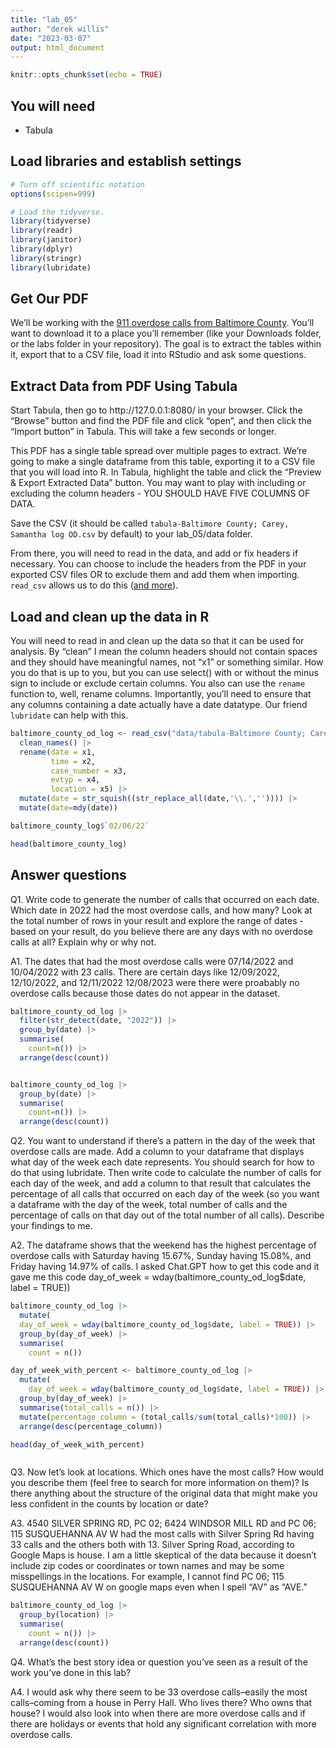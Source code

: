 ```yaml
---
title: "lab_05"
author: "derek willis"
date: "2023-03-07"
output: html_document
---
```


```r
knitr::opts_chunk$set(echo = TRUE)
```

## You will need

- Tabula

## Load libraries and establish settings

```r
# Turn off scientific notation
options(scipen=999)

# Load the tidyverse.
library(tidyverse)
library(readr)
library(janitor)
library(dplyr)
library(stringr)
library(lubridate)
```

## Get Our PDF

We'll be working with the [911 overdose calls from Baltimore County](https://drive.google.com/file/d/1qkYuojGF_6WKFr5aNQxmewDzcKyOiJFr/view?usp=share_link). You'll want to download it to a place you'll remember (like your Downloads folder, or the labs folder in your repository). The goal is to extract the tables within it, export that to a CSV file, load it into RStudio and ask some questions.

## Extract Data from PDF Using Tabula

Start Tabula, then go to http://127.0.0.1:8080/ in your browser. Click the "Browse" button and find the PDF file and click "open", and then click the "Import button" in Tabula. This will take a few seconds or longer.

This PDF has a single table spread over multiple pages to extract. We're going to make a single dataframe from this table, exporting it to a CSV file that you will load into R. In Tabula, highlight the table and click the "Preview & Export Extracted Data" button. You may want to play with including or excluding the column headers - YOU SHOULD HAVE FIVE COLUMNS OF DATA.

Save the CSV (it should be called `tabula-Baltimore County; Carey, Samantha log OD.csv` by default) to your lab_05/data folder.

From there, you will need to read in the data, and add or fix headers if necessary. You can choose to include the headers from the PDF in your exported CSV files OR to exclude them and add them when importing. `read_csv` allows us to do this ([and more](https://readr.tidyverse.org/reference/read_delim.html)).

## Load and clean up the data in R

You will need to read in and clean up the data so that it can be used for analysis. By "clean" I mean the column headers should not contain spaces and they should have meaningful names, not "x1" or something similar. How you do that is up to you, but you can use select() with or without the minus sign to include or exclude certain columns. You also can use the `rename` function to, well, rename columns. Importantly, you'll need to ensure that any columns containing a date actually have a date datatype. Our friend `lubridate` can help with this.

```r

baltimore_county_od_log <- read_csv("data/tabula-Baltimore County; Carey, Samantha log OD.csv", col_names = FALSE, show_col_types = FALSE) |> 
  clean_names() |> 
  rename(date = x1,
         time = x2,
         case_number = x3,
         evtyp = x4,
         location = x5) |>  
  mutate(date = str_squish((str_replace_all(date,'\\.','')))) |> 
  mutate(date=mdy(date))

baltimore_county_log$`02/06/22`

head(baltimore_county_log)

```

## Answer questions

Q1. Write code to generate the number of calls that occurred on each date. Which date in 2022 had the most overdose calls, and how many? Look at the total number of rows in your result and explore the range of dates - based on your result, do you believe there are any days with no overdose calls at all? Explain why or why not.

A1. The dates that had the most overdose calls were 07/14/2022 and 10/04/2022 with 23 calls. There are certain days like 12/09/2022, 12/10/2022, and 12/11/2022 12/08/2023 were there were proabably no overdose calls because those dates do not appear in the dataset. 

```r

baltimore_county_od_log |> 
  filter(str_detect(date, "2022")) |> 
  group_by(date) |> 
  summarise(
    count=n()) |> 
  arrange(desc(count))


baltimore_county_od_log |> 
  group_by(date) |> 
  summarise(
    count=n()) |> 
  arrange(desc(count))

```

Q2. You want to understand if there's a pattern in the day of the week that overdose calls are made. Add a column to your dataframe that displays what day of the week each date represents. You should search for how to do that using lubridate. Then write code to calculate the number of calls for each day of the week, and add a column to that result that calculates the percentage of all calls that occurred on each day of the week (so you want a dataframe with the day of the week, total number of calls and the percentage of calls on that day out of the total number of all calls). Describe your findings to me.

A2. The dataframe shows that the weekend has the highest percentage of overdose calls with Saturday having 15.67%, Sunday having 15.08%, and Friday having 14.97% of calls. I asked Chat.GPT how to get this code and it gave me this code day_of_week = wday(baltimore_county_od_log$date, label = TRUE)) 

```r
baltimore_county_od_log |> 
  mutate(
  day_of_week = wday(baltimore_county_od_log$date, label = TRUE)) |> 
  group_by(day_of_week) |> 
  summarise(
    count = n())

day_of_week_with_percent <- baltimore_county_od_log |> 
  mutate(
    day_of_week = wday(baltimore_county_od_log$date, label = TRUE)) |> 
  group_by(day_of_week) |> 
  summarise(total_calls = n()) |> 
  mutate(percentage_column = (total_calls/sum(total_calls)*100)) |> 
  arrange(desc(percentage_column))

head(day_of_week_with_percent)



```

Q3. Now let's look at locations. Which ones have the most calls? How would you describe them (feel free to search for more information on them)? Is there anything about the structure of the original data that might make you less confident in the counts by location or date?

A3. 4540 SILVER SPRING RD, PC 02; 6424 WINDSOR MILL RD and PC 06; 115 SUSQUEHANNA AV W	had the most calls with Silver Spring Rd having 33 calls and the others both with 13. Silver Spring Road, according to Google Maps is house. I am a little skeptical of the data because it doesn't include zip codes or coordinates or town names and may be some misspellings in the locations. For example, I cannot find PC 06; 115 SUSQUEHANNA AV W on google maps even when I spell "AV" as "AVE."

```r
baltimore_county_od_log |> 
  group_by(location) |> 
  summarise(
    count = n()) |> 
  arrange(desc(count))


```

Q4. What's the best story idea or question you've seen as a result of the work you've done in this lab?

A4. I would ask why there seem to be 33 overdose calls--easily the most calls--coming from a house in Perry Hall. Who lives there? Who owns that house? I would also look into when there are more overdose calls and if there are holidays or events that hold any significant correlation with more overdose calls.
